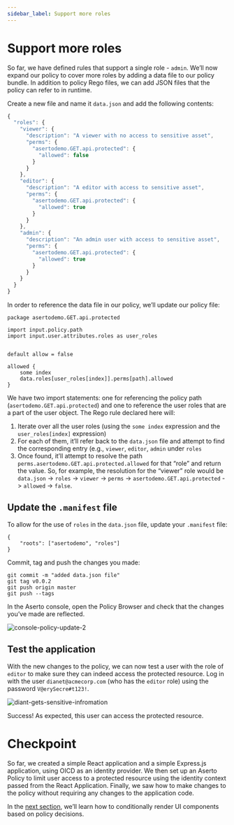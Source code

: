 ```yaml
---
sidebar_label: Support more roles
---
```


# Support more roles

So far, we have defined rules that support a single role - `admin`. We’ll now expand our policy to cover more roles by adding a data file to our policy bundle. In addition to policy Rego files, we can add JSON files that the policy can refer to in runtime.

Create a new file and name it `data.json` and add the following contents:

```javascript
{
  "roles": {
    "viewer": {
      "description": "A viewer with no access to sensitive asset",
      "perms": {
        "asertodemo.GET.api.protected": {
          "allowed": false
        }
      }
    },
    "editor": {
      "description": "A editor with access to sensitive asset",
      "perms": {
        "asertodemo.GET.api.protected": {
          "allowed": true
        }
      }
    },
    "admin": {
      "description": "An admin user with access to sensitive asset",
      "perms": {
        "asertodemo.GET.api.protected": {
          "allowed": true
        }
      }
    }
  }
}
```

In order to reference the data file in our policy, we’ll update our policy file:

```
package asertodemo.GET.api.protected

import input.policy.path
import input.user.attributes.roles as user_roles


default allow = false

allowed {
	some index
	data.roles[user_roles[index]].perms[path].allowed
}
```

We have two import statements: one for referencing the policy path (`asertodemo.GET.api.protected`) and one to reference the user roles that are a part of the user object.
The Rego rule declared here will:

1. Iterate over all the user roles (using the `some index` expression and the `user_roles[index]` expression)
2. For each of them, it’ll refer back to the `data.json` file and attempt to find the corresponding entry (e.g., `viewer`, `editor`, `admin` under `roles`
3. Once found, it’ll attempt to resolve the path `perms.asertodemo.GET.api.protected.allowed` for that “role” and return the value.
   So, for example, the resolution for the “viewer” role would be `data.json` -> `roles` -> `viewer` -> `perms` -> `asertodemo.GET.api.protected` -> `allowed` -> `false`.

## Update the `.manifest` file

To allow for the use of `roles` in the `data.json` file, update your `.manifest` file:

```
{
    "roots": ["asertodemo", "roles"]
}
```

Commit, tag and push the changes you made:

```
git commit -m "added data.json file"
git tag v0.0.2
git push origin master
git push --tags
```

In the Aserto console, open the Policy Browser and check that the changes you’ve made are reflected.

![console-policy-update-2](/quickstart-react-and-node/console-policy-update-2.png)

## Test the application

With the new changes to the policy, we can now test a user with the role of `editor` to make sure they can indeed access the protected resource. Log in with the user `dianet@acmecorp.com` (who has the `editor` role) using the password `V@erySecre#t123!`.

![diant-gets-sensitive-infromation](/quickstart-react-and-node/diant-gets-sensitive-infromation.png)

Success! As expected, this user can access the protected resource.

# Checkpoint

So far, we created a simple React application and a simple Express.js application, using OICD as an identity provider. We then set up an Aserto Policy to limit user access to a protected resource using the identity context passed from the React Application. Finally, we saw how to make changes to the policy without requiring any changes to the application code.

In the [next section](conditional-ui-rendering), we’ll learn how to conditionally render UI components based on policy decisions.
